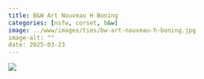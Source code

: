 ```yaml
---
title: B&W Art Nouveau H Boning
categories: [nsfw, corset, b&w]
image: ../www/images/ties/bw-art-nouveau-h-boning.jpg
image-alt: ""
date: 2025-03-23
---
```



![](../www/images/ties/bw-art-nouveau-h-boning.jpg)

